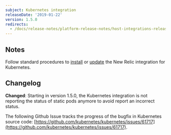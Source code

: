 ```yaml
---
subject: Kubernetes integration
releaseDate: '2019-01-22'
version: 1.5.0
redirects:
  - /docs/release-notes/platform-release-notes/host-integrations-release-notes/new-relic-integration-kubernetes-150
---
```


## Notes

Follow standard procedures to [install](/docs/integrations/host-integrations/host-integrations-list/kubernetes-monitoring-integration#install) or [update](/docs/integrations/host-integrations/host-integrations-list/kubernetes-monitoring-integration#update) the New Relic integration for Kubernetes.

## Changelog

**Changed**: Starting in version 1.5.0, the Kubernetes integration is not reporting the status of static pods anymore to avoid report an incorrect status.

The following Github Issue tracks the progress of the bugfix in Kubernetes source code: [https://github.com/kubernetes/kubernetes/issues/61717](https://github.com/kubernetes/kubernetes/issues/61717).
